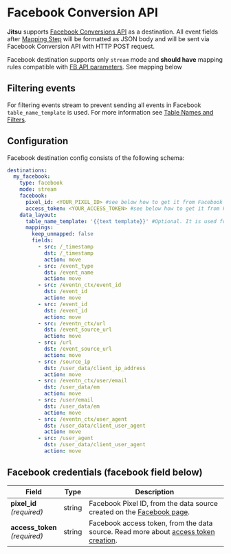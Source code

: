 # Facebook Conversion API



**Jitsu** supports [Facebook Conversions API](https://developers.facebook.com/docs/marketing-api/conversions-api/) as a
destination. All event fields after [Mapping Step](/docs/how-it-works/architecture#mapping-step) will be formatted as JSON body and will be sent via Facebook Conversion API with HTTP POST request.

<Hint>
    Facebook destination supports only <code inline="true">stream</code> mode and <b>should have</b> mapping rules compatible with
    <a href="https://developers.facebook.com/docs/marketing-api/conversions-api/using-the-api">FB API parameters</a>. See mapping below
</Hint>


## Filtering events

For filtering events stream to prevent sending all events in Facebook `table_name_template` is used.
For more information see [Table Names and Filters](/docs/configuration/table-names-and-filters).

## Configuration

Facebook destination config consists of the following schema:

```yaml
destinations:
  my_facebook:
    type: facebook
    mode: stream
    facebook:
      pixel_id: <YOUR_PIXEL_ID> #see below how to get it from Facebook
      access_token: <YOUR_ACCESS_TOKEN> #see below how to get it from Facebook
    data_layout:
      table_name_template: '{{text template}}' #Optional. It is used for filtering events.
      mappings:
        keep_unmapped: false
        fields:
          - src: /_timestamp
            dst: /_timestamp
            action: move
          - src: /event_type
            dst: /event_name
            action: move
          - src: /eventn_ctx/event_id
            dst: /event_id
            action: move
          - src: /event_id
            dst: /event_id
            action: move
          - src: /eventn_ctx/url
            dst: /event_source_url
            action: move
          - src: /url
            dst: /event_source_url
            action: move
          - src: /source_ip
            dst: /user_data/client_ip_address
            action: move
          - src: /eventn_ctx/user/email
            dst: /user_data/em
            action: move
          - src: /user/email
            dst: /user_data/em
            action: move
          - src: /eventn_ctx/user_agent
            dst: /user_data/client_user_agent
            action: move
          - src: /user_agent
            dst: /user_data/client_user_agent
            action: move
```

## Facebook credentials (facebook field below)

<table>
    <thead>
    <tr>
        <th>Field</th>
        <th>Type</th>
        <th>Description</th>
    </tr>
    </thead>
    <tbody>
    <tr>
        <td>
            <b>pixel_id</b>
            <br />
            <em>(required)</em>
        </td>
        <td>string</td>
        <td>Facebook Pixel ID, from the data source created on the <a href="https://www.facebook.com/ads/manager/pixel/facebook_pixel/">Facebook page</a>.</td>
    </tr>
    <tr>
        <td>
            <b>access_token</b>
            <br />
            <em>(required)</em>
        </td>
        <td>string</td>
        <td>Facebook access token, from the data source. Read more about <a href="https://developers.facebook.com/docs/marketing-api/conversions-api/get-started#via-events-manager">access token
            creation</a>.
        </td>
    </tr>
    </tbody>
</table>

